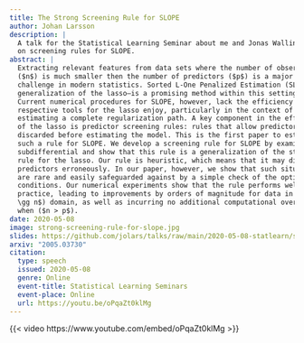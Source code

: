 ```yaml
---
title: The Strong Screening Rule for SLOPE
author: Johan Larsson
description: |
  A talk for the Statistical Learning Seminar about me and Jonas Wallin's work
  on screening rules for SLOPE.
abstract: |
  Extracting relevant features from data sets where the number of observations
  ($n$) is much smaller then the number of predictors ($p$) is a major
  challenge in modern statistics. Sorted L-One Penalized Estimation (SLOPE)—a
  generalization of the lasso—is a promising method within this setting.
  Current numerical procedures for SLOPE, however, lack the efficiency that
  respective tools for the lasso enjoy, particularly in the context of
  estimating a complete regularization path. A key component in the efficiency
  of the lasso is predictor screening rules: rules that allow predictors to be
  discarded before estimating the model. This is the first paper to establish
  such a rule for SLOPE. We develop a screening rule for SLOPE by examining its
  subdifferential and show that this rule is a generalization of the strong
  rule for the lasso. Our rule is heuristic, which means that it may discard
  predictors erroneously. In our paper, however, we show that such situations
  are rare and easily safeguarded against by a simple check of the optimality
  conditions. Our numerical experiments show that the rule performs well in
  practice, leading to improvements by orders of magnitude for data in the ($p
  \gg n$) domain, as well as incurring no additional computational overhead
  when ($n > p$).
date: 2020-05-08
image: strong-screening-rule-for-slope.jpg
slides: https://github.com/jolars/talks/raw/main/2020-05-08-statlearn/statlearn_slope_presentation.pdf
arxiv: "2005.03730"
citation:
  type: speech
  issued: 2020-05-08
  genre: Online
  event-title: Statistical Learning Seminars
  event-place: Online
  url: https://youtu.be/oPqaZt0klMg
---
```


{{< video https://www.youtube.com/embed/oPqaZt0klMg >}}

